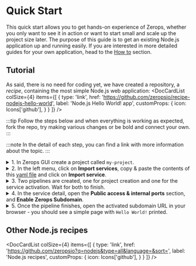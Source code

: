 ---
---


# Quick Start

This quick start allows you to get hands-on experience of Zerops, whether you only want to see it in action or want to start small and scale up the project size later. The purpose of this guide is to get an existing Node.js application up and running easily. If you are interested in more detailed guides for your own application, head to the [How to](/nodejs/how-to/create) section.

## Tutorial

As said, there is no need for coding yet, we have created a repository, a *recipe*, containing the most simple Node.js web application:
<DocCardList colSize={4} items={[
  {
    type: 'link',
    href: 'https://github.com/zeropsio/recipe-nodejs-hello-world',
    label: 'Node.js Hello World! app',
    customProps: {
      icon: Icons['github'],
    }
  }
]} />

:::tip
Follow the steps below and when everything is working as expected, fork the repo, try making various changes or be bold and connect your own.
:::

:::note
In the detail of each step, you can find a link with more information about the topic.
:::

<details><summary>1. In Zerops GUI create a project called <code>my-project</code>.</summary>
<p>
Learn more about <a href="/features/infrastructure#project">projects</a> in Zerops.
</p>
</details>
<details><summary>2. In the left menu, click on <b>Import services</b>, copy & paste the contents of this <a href="https://github.com/zeropsio/recipe-nodejs-hello-world/blob/main/import.yml">yaml file</a> and click on <b>Import service</b>.</summary>
<p>
Learn more about <a href="/features/infrastructure#services--containers">services</a> in Zerops and how to <a href="/nodejs/how-to/create#add-nodejs-service-to-an-existing-project">import a service</a> to an existing project.
</p>
</details>
<details><summary>3. Two pipelines are created, one for project creation and one for the service activation. Wait for both to finish.</summary>
<p>
Learn more about how the pipelines can be <a href="/nodejs/how-to/trigger-pipeline">triggered</a> and about <a href="/nodejs/how-to/build-process">build</a> and <a href="/nodejs/how-to/deploy-process">deploy</a> processes of a Node.js application in Zerops.

Learn more about how to access <a href="/nodejs/how-to/logs#build-log">build log</a> of your Node.js service in Zerops.
</p>
</details>
<details><summary>4. In the service detail, open the <b>Public access & internal ports</b> section, and <b>Enable Zerops Subdomain</b>.</summary>
<p>
Learn more about how to <a href="/nodejs/how-to/access">access</a> your Node.js service in Zerops.
</p>
</details>
<details><summary>5. Once the pipeline finishes, open the activated subdomain URL in your browser - you should see a simple page with <code>Hello World!</code> printed.</summary>
<p>
Congratulations! You have created your first application in Zerops, and we hope to see your own projects soon.

For now, check out other features, such as <a href="/nodejs/how-to/env-variables">environment variables</a>, <a href="/nodejs/how-to/logs#runtime-log">runtime log</a> and <a href="/nodejs/how-to/scaling">scaling</a>.

Feel free to make any changes to your project, fork the repo or connect your own. Also, browse all Node.js recipes in the link below.
</p>
</details>

## Other Node.js recipes

<DocCardList colSize={4} items={[
  {
    type: 'link',
    href: 'https://github.com/zeropsio?q=nodejs&type=all&language=&sort=',
    label: 'Node.js recipes',
    customProps: {
      icon: Icons['github'],
    }
  }
]} />
